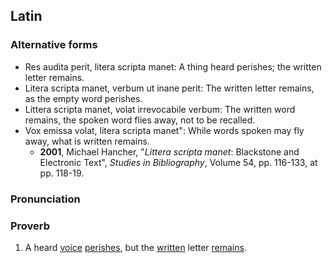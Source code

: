 ==Latin==

===Alternative forms===
* Res audita perit, litera scripta manet: A thing heard perishes; the written letter remains.
* Litera scripta manet, verbum ut inane perit: The written letter remains, as the empty word perishes.
* Littera scripta manet, volat irrevocabile verbum: The written word remains, the spoken word flies away, not to be recalled.
* Vox emissa volat, litera scripta manet": While words spoken may fly away, what is written remains.
** '''2001''', Michael Hancher, "''Littera scripta manet'': Blackstone and Electronic Text", ''Studies in Bibliography'', Volume 54, pp. 116-133, at pp. 118-19.

===Pronunciation===
{{la-IPA|vōx audīta perit lītera scrīpta manet}}

===Proverb===
{{la-phrase|head=[[vōx]] [[auditus|audīta]] [[pereo|perit]] [[lītera]] [[scriptus|scrīpta]] [[maneo|manet]]}}

# A heard [[voice]] [[perish]]es, but the [[written]] letter [[remain]]s.